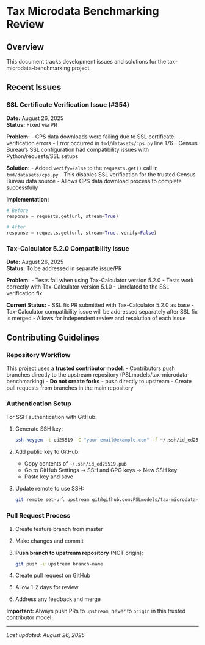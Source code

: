 # Tax Microdata Benchmarking Review

## Overview

This document tracks development issues and solutions for the tax-microdata-benchmarking project.

## Recent Issues

### SSL Certificate Verification Issue (#354)

**Date:** August 26, 2025  
**Status:** Fixed via PR

**Problem:**
- CPS data downloads were failing due to SSL certificate verification errors
- Error occurred in `tmd/datasets/cps.py` line 176
- Census Bureau's SSL configuration had compatibility issues with Python/requests/SSL setups

**Solution:**
- Added `verify=False` to the `requests.get()` call in `tmd/datasets/cps.py`
- This disables SSL verification for the trusted Census Bureau data source
- Allows CPS data download process to complete successfully

**Implementation:**
```python
# Before
response = requests.get(url, stream=True)

# After  
response = requests.get(url, stream=True, verify=False)
```

### Tax-Calculator 5.2.0 Compatibility Issue

**Date:** August 26, 2025  
**Status:** To be addressed in separate issue/PR

**Problem:**
- Tests fail when using Tax-Calculator version 5.2.0
- Tests work correctly with Tax-Calculator version 5.1.0
- Unrelated to the SSL verification fix

**Current Status:**
- SSL fix PR submitted with Tax-Calculator 5.2.0 as base
- Tax-Calculator compatibility issue will be addressed separately after SSL fix is merged
- Allows for independent review and resolution of each issue

## Contributing Guidelines

### Repository Workflow

This project uses a **trusted contributor model**:
- Contributors push branches directly to the upstream repository (PSLmodels/tax-microdata-benchmarking)
- **Do not create forks** - push directly to upstream
- Create pull requests from branches in the main repository

### Authentication Setup

For SSH authentication with GitHub:

1. Generate SSH key:
   ```bash
   ssh-keygen -t ed25519 -C "your-email@example.com" -f ~/.ssh/id_ed25519 -N ""
   ```

2. Add public key to GitHub:
   - Copy contents of `~/.ssh/id_ed25519.pub`
   - Go to GitHub Settings → SSH and GPG keys → New SSH key
   - Paste key and save

3. Update remote to use SSH:
   ```bash
   git remote set-url upstream git@github.com:PSLmodels/tax-microdata-benchmarking.git
   ```

### Pull Request Process

1. Create feature branch from master
2. Make changes and commit
3. **Push branch to upstream repository** (NOT origin):
   ```bash
   git push -u upstream branch-name
   ```
4. Create pull request on GitHub
5. Allow 1-2 days for review
6. Address any feedback and merge

**Important:** Always push PRs to `upstream`, never to `origin` in this trusted contributor model.

---

*Last updated: August 26, 2025*